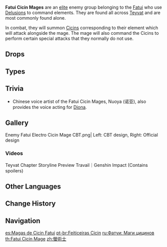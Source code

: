 {{Terminology Infobox
|image        = <gallery>
Enemy Fatui Electro Cicin Mage.png|Electro
Enemy Fatui Cryo Cicin Mage.png|Cryo
</gallery>
|type         = Enemy Groups
|type2        = Fatui Enemies
|type3        = Fatui
}}
{{Description|A Fatui mage who can command Cicins in battle.<br />Similarly to the way that Cicins go crazy for Mist Grass, Cicin Mages take great pleasure in toying with their prey.<br />They seem to wander the land aimlessly, as if compelled by some unknown duty.}}
'''Fatui Cicin Mages''' are an [[Elite Enemy|elite]] enemy group belonging to the [[Fatui]] who use [[Delusions]] to command elements. They are found all across [[Teyvat]] and are most commonly found alone.

In combat, they will summon [[Cicin]]s corresponding to their element which will attack alongside the mage. The mage will also command the Cicins to perform certain special attacks that they normally do not use.

==Drops==
{{Drops Table|type=Fatui Cicin Mages}}

==Types==
{{Enemies by Category List|Fatui Cicin Mages}}

==Trivia==
*Chinese voice artist of the Fatui Cicin Mages, Nuoya (诺亚), also provides the voice acting for [[Diona]].

==Gallery==
<gallery>
Enemy Fatui Electro Cicin Mage CBT.png| Left: CBT design, Right: Official design
</gallery>

===Videos===
<!--Official media posted by MiHoYo-->
<gallery>
Teyvat Chapter Storyline Preview Travail｜Genshin Impact (Contains spoilers)
</gallery>

==Other Languages==
{{Other Languages
|en       = Fatui Cicin Mage
|zhs      = 愚人众・萤术士
|zhs_rm   = Yúrénzhòng - Yíng Shùshì
|zht      = 愚人眾・螢術士
|zht_rm   = Yúrénzhòng - Yíng Shùshì
|zh_tl    = Fatui - Cicin Mage
|ja       = ファデュイ・{{Rubi|蛍|けい|術|じゅつ|師|し}}
|ja_rm    = Fadyui - Kei Jutsushi{{Assumed}}
|ja_tl    = Fatui - Cicin Mage
|ko       = {{tt|우인단|愚人團}}・치친 {{tt|술사|術師}}
|ko_rm    = U'in-dan - Chichin Sulsa
|ko_tl    = Fatui - Cicin Mage
|es       = Maga de Cicin Fatui
|es_tl    = Fatui Cicin Mage
|fr       = Mage luciole des Fatui
|fr_tl    = Fatui Firefly Mage
|ru       = Маг цицинов Фатуи
|ru_tl    = Fatui Cicin Mage
|th       = Fatui - Cicin Mage
|vi       = Fatui - {{tt|Thuật Sĩ|术士}} Cicin
|vi_tl    = Fatui - Cicin Mage
|de       = Fatui – Cicin-Zauberin
|de_tl    = Fatui - Cicin Sorceress
|id       = Fatui Cicin Mage
|pt       = Fatui - Feiticeira Cicin
|pt_tl    = Fatui - Cicin Sorceress
|tr       = 
|tr_tl    = 
|it       = 
|it_tl    = 
}}

==Change History==
{{Change History|1.0}}
<!--
==References==
{{Reflist}}
-->
==Navigation==
{{Enemy Navbox|type=Elite}}

[[es:Magas de Cicin Fatui]]
[[pt-br:Feiticeiras Cicin]]
[[ru:Фатуи: Маги цицинов]]
[[th:Fatui Cicin Mage]]
[[zh:螢術士]]